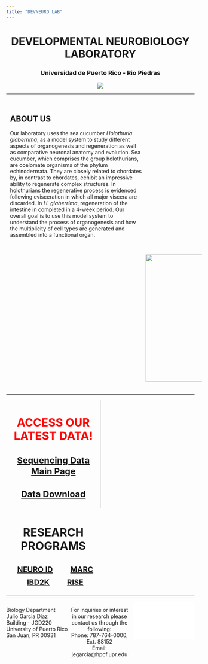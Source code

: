 ```yaml
---
title: "DEVNEURO LAB"
---
```


<style>
.title {
  display:none;
}
.column-left{
  float: left;
  width: 33%;
  text-align: left;
}
.column-center{
  display: inline-block;
  width: 33%;
  text-align: center;
}
.column-right{
  float: right;
  width: 33%;
  text-align: right;
}
.column-programs {
  float: left;
  width: 100%;
  text-align:center;
  font-weight: bold;
  font-size: 20px;
  padding: 5px;
}
.row:after {
  content: "";
  display: table;
  clear: both;
}
.info-div {
  float: left;
  width: 50%;
  text-align:center;
  font-weight: bold;
  font-size: 20px;
  border-right: 1px solid #D3D3D3;
}
.column-about-text {
  float: left;
  width: 70%;
  text-align: left;
  padding: 10px;
}
.column-about-img {
  float: right;
  width: 30%;
}
@media screen and (max-width: 600px) {
  .column-programs {
    width: 100%;
  }
  .column-about-text{
    width: 100%;
  }
  .column-about-img{
    width: 100%;
  }
  .info-div {
  float: left;
  width: 100%;
  text-align:center;
  font-weight: bold;
  font-size: 20px;
  padding: 5px;
  border-right: none;
}
}
</style>




<html>

<center>
<h1>DEVELOPMENTAL NEUROBIOLOGY LABORATORY</h1>
<h3>Universidad de Puerto Rico - Rio Piedras</h3>



![](statics/images/lab2022-23.JPG)
</center>

***
<div class="row">
  <div class="column-about-text">
  <h2>ABOUT US</h2>
  <p>Our laboratory uses the sea cucumber <i>Holothuria glaberrima</i>, as a model system to study different aspects of organogenesis and regeneration as well as comparative neuronal anatomy and evolution. Sea cucumber, which comprises the group holothurians, are coelomate organisms of the phylum echinodermata. They are closely related to chordates by, in contrast to chordates, echibit an impressive ability to regenerate complex structures. In holothurians the regenerative process is evidenced following evisceration in which all major viscera are discarded. In <i>H. glaberrima</i>, regeneration of the intestine in completed in a 4-week period. Our overall goal is to use this model system to understand the process of organogenesis and how the multiplicity of cell types are generated and assembled into a functional organ.</p>
  </div>
  <div class="column-about-img">
  <img src="statics/images/cucumber.jpg" style="width:340px;padding:20px;align:center;">
  </div>
</div>
***

<div class="row" style="padding-bottom:5px;">

  <div class="info-div">
  <h2 style = "color:red;font-weight:bold;">ACCESS OUR LATEST DATA!</h2>
  <div>
  <a href="https://blastkit.hpcf.upr.edu/hglaberrima-v1/"><h3>Sequencing Data Main Page</h3></a>
  <a href="https://blastkit.hpcf.upr.edu/hglaberrima-v1/sequencing-data.html"><h3>Data Download</h3></a>
  </div>
  </div>
  <div style="border-right: none;" class="info-div">
  <center><h2 style="padding:4px;">RESEARCH PROGRAMS</h2></center>
  <div class="column-programs">
  <a style="margin: 1px;padding: 10px 20px;border" href="programs.html#neuro">NEURO ID</a>
  <a style="margin: 1px;padding: 10px 20px;" href="programs.html#marc">MARC</a>
  </div>
  <div class="column-programs">
  <a style="margin: 1px;padding: 10px 20px;" href="programs.html#idb2k">IBD2K</a>
  <a style="margin: 1px;padding: 10px 20px;" href="programs.html#rise">RISE</a>
  </div>
  </div>
</div>

***

<div>
<div class="column-left">
Biology Department <br />
Julio Garcia Diaz Building - JGD220 <br />
University of Puerto Rico <br />
San Juan, PR 00931
</div>

<div class="column-center">
For inquiries or interest in our research please contact us through the following: <br />
Phone: 787-764-0000, Ext. 88152 <br />
Email: jegarcia@hpcf.upr.edu
</div>

<div class="column-right">
<iframe src="statics/location.html" frameborder="0" width="100%" height="100px"></iframe>
</div>
</div>

</html>
